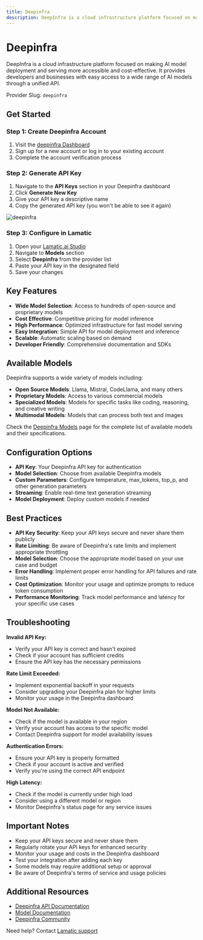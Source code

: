 ```yaml
---
title: Deepinfra
description: DeepInfra is a cloud infrastructure platform focused on making AI model deployment and serving more accessible and cost-effective, providing access to a wide range of open-source and proprietary models.
---
```


[deepinfra Dashboard]: https://deepinfra.com/
[Deepinfra API Docs]: https://deepinfra.com/docs
[Deepinfra Models]: https://deepinfra.com/models

[Lamatic.ai Studio]: https://studio.lamatic.ai
[Lamatic support]: https://lamatic.ai/docs/slack

# Deepinfra 

DeepInfra is a cloud infrastructure platform focused on making AI model deployment and serving more accessible and cost-effective. It provides developers and businesses with easy access to a wide range of AI models through a unified API.

<Callout type="info">Provider Slug: `deepinfra`</Callout>

## Get Started

### Step 1: Create Deepinfra Account
1. Visit the [deepinfra Dashboard][deepinfra Dashboard]
2. Sign up for a new account or log in to your existing account
3. Complete the account verification process

### Step 2: Generate API Key
1. Navigate to the **API Keys** section in your Deepinfra dashboard
2. Click **Generate New Key**
3. Give your API key a descriptive name
4. Copy the generated API key (you won't be able to see it again)

![deepinfra](./img/deepinfra.png)

### Step 3: Configure in Lamatic
1. Open your [Lamatic.ai Studio]
2. Navigate to **Models** section
3. Select **Deepinfra** from the provider list
4. Paste your API key in the designated field
5. Save your changes

## Key Features

- **Wide Model Selection**: Access to hundreds of open-source and proprietary models
- **Cost Effective**: Competitive pricing for model inference
- **High Performance**: Optimized infrastructure for fast model serving
- **Easy Integration**: Simple API for model deployment and inference
- **Scalable**: Automatic scaling based on demand
- **Developer Friendly**: Comprehensive documentation and SDKs

## Available Models

Deepinfra supports a wide variety of models including:

- **Open Source Models**: Llama, Mistral, CodeLlama, and many others
- **Proprietary Models**: Access to various commercial models
- **Specialized Models**: Models for specific tasks like coding, reasoning, and creative writing
- **Multimodal Models**: Models that can process both text and images

Check the [Deepinfra Models][Deepinfra Models] page for the complete list of available models and their specifications.

## Configuration Options

- **API Key**: Your Deepinfra API key for authentication
- **Model Selection**: Choose from available Deepinfra models
- **Custom Parameters**: Configure temperature, max_tokens, top_p, and other generation parameters
- **Streaming**: Enable real-time text generation streaming
- **Model Deployment**: Deploy custom models if needed

## Best Practices

- **API Key Security**: Keep your API keys secure and never share them publicly
- **Rate Limiting**: Be aware of Deepinfra's rate limits and implement appropriate throttling
- **Model Selection**: Choose the appropriate model based on your use case and budget
- **Error Handling**: Implement proper error handling for API failures and rate limits
- **Cost Optimization**: Monitor your usage and optimize prompts to reduce token consumption
- **Performance Monitoring**: Track model performance and latency for your specific use cases

## Troubleshooting

**Invalid API Key:**
- Verify your API key is correct and hasn't expired
- Check if your account has sufficient credits
- Ensure the API key has the necessary permissions

**Rate Limit Exceeded:**
- Implement exponential backoff in your requests
- Consider upgrading your Deepinfra plan for higher limits
- Monitor your usage in the Deepinfra dashboard

**Model Not Available:**
- Check if the model is available in your region
- Verify your account has access to the specific model
- Contact Deepinfra support for model availability issues

**Authentication Errors:**
- Ensure your API key is properly formatted
- Check if your account is active and verified
- Verify you're using the correct API endpoint

**High Latency:**
- Check if the model is currently under high load
- Consider using a different model or region
- Monitor Deepinfra's status page for any service issues

## Important Notes

- Keep your API keys secure and never share them
- Regularly rotate your API keys for enhanced security
- Monitor your usage and costs in the Deepinfra dashboard
- Test your integration after adding each key
- Some models may require additional setup or approval
- Be aware of Deepinfra's terms of service and usage policies

## Additional Resources

- [Deepinfra API Documentation][Deepinfra API Docs]
- [Model Documentation][Deepinfra Models]
- [Deepinfra Community](https://discord.gg/deepinfra)

Need help? Contact [Lamatic support]